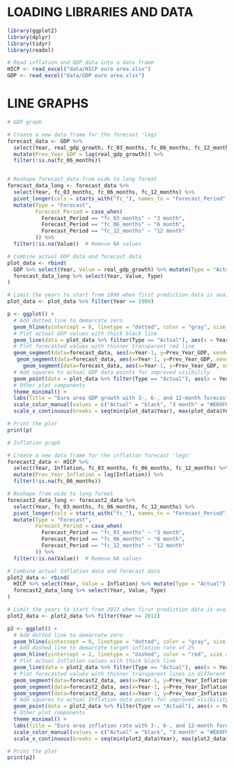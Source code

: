 # LOADING LIBRARIES AND DATA

```r
library(ggplot2)
library(dplyr)
library(tidyr)
library(readxl)

# Read inflation and GDP data into a data frame
HICP <- read_excel("data/HICP euro area.xlsx")
GDP <- read_excel("data/GDP euro area.xlsx")
```

# LINE GRAPHS

```r
# GDP graph

# Create a new data frame for the forecast 'legs'
forecast_data <- GDP %>%
  select(Year, real_gdp_growth, fc_03_months, fc_06_months, fc_12_months) %>%
  mutate(Prev_Year_GDP = lag(real_gdp_growth)) %>%
  filter(!is.na(fc_06_months))


# Reshape forecast_data from wide to long format
forecast_data_long <- forecast_data %>%
  select(Year, fc_03_months, fc_06_months, fc_12_months) %>%
  pivot_longer(cols = starts_with("fc_"), names_to = "Forecast_Period", values_to = "Value") %>%
  mutate(Type = "Forecast",
         Forecast_Period = case_when(
           Forecast_Period == "fc_03_months" ~ "3 month",
           Forecast_Period == "fc_06_months" ~ "6 month",
           Forecast_Period == "fc_12_months" ~ "12 month"
         )) %>%
  filter(!is.na(Value))  # Remove NA values

# Combine actual GDP data and forecast data
plot_data <- rbind(
  GDP %>% select(Year, Value = real_gdp_growth) %>% mutate(Type = "Actual"),
  forecast_data_long %>% select(Year, Value, Type)
)

# Limit the years to start from 1998 when first prediction data is available
plot_data <- plot_data %>% filter(Year >= 1998)

p <- ggplot() +
  # Add dotted line to demarcate zero
  geom_hline(yintercept = 0, linetype = "dotted", color = "gray", size = 1) +
  # Plot actual GDP values with thick black line
  geom_line(data = plot_data %>% filter(Type == "Actual"), aes(x = Year, y = Value, group = Type, color = Type), size = 1.2) +
  # Plot forecasted values with thinner transparent red line
  geom_segment(data=forecast_data, aes(x=Year-1, y=Prev_Year_GDP, xend=Year, yend=fc_03_months), color = "#E69F00", size = 1) +
   geom_segment(data=forecast_data, aes(x=Year-1, y=Prev_Year_GDP, xend=Year, yend=fc_06_months), color = "#56B4E9", size = 1) +
     geom_segment(data=forecast_data, aes(x=Year-1, y=Prev_Year_GDP, xend=Year, yend=fc_12_months), color = "#009E73", size = 1) +
  # Add squares to actual GDP data points for improved visibility
  geom_point(data = plot_data %>% filter(Type == "Actual"), aes(x = Year, y = Value, color = Type), shape = 22, size = 3, fill = "black", show.legend = FALSE) +
  # Other plot components
  theme_minimal() +
  labs(title = "Euro area GDP growth with 3-, 6-, and 12-month forecasts", x = "Year", y = "GDP Growth, %") +
  scale_color_manual(values = c("Actual" = "black", "3 month" = "#E69F00", "6 month" = "#56B4E9", "12 month" = "#009E73")) +
  scale_x_continuous(breaks = seq(min(plot_data$Year), max(plot_data$Year), by = 2))

# Print the plot
print(p)
```

```r
# Inflation graph

# Create a new data frame for the inflation forecast 'legs'
forecast2_data <- HICP %>%
  select(Year, Inflation, fc_03_months, fc_06_months, fc_12_months) %>%
  mutate(Prev_Year_Inflation = lag(Inflation)) %>%
  filter(!is.na(fc_06_months))

# Reshape from wide to long format
forecast2_data_long <- forecast2_data %>%
  select(Year, fc_03_months, fc_06_months, fc_12_months) %>%
  pivot_longer(cols = starts_with("fc_"), names_to = "Forecast_Period", values_to = "Value") %>%
  mutate(Type = "Forecast",
         Forecast_Period = case_when(
           Forecast_Period == "fc_03_months" ~ "3 month",
           Forecast_Period == "fc_06_months" ~ "6 month",
           Forecast_Period == "fc_12_months" ~ "12 month"
         )) %>%
  filter(!is.na(Value))  # Remove NA values

# Combine actual Inflation data and forecast data
plot2_data <- rbind(
  HICP %>% select(Year, Value = Inflation) %>% mutate(Type = "Actual"),
  forecast2_data_long %>% select(Year, Value, Type)
)

# Limit the years to start from 2013 when first prediction data is available
plot2_data <- plot2_data %>% filter(Year >= 2012)

p2 <- ggplot() +
  # Add dotted line to demarcate zero
  geom_hline(yintercept = 0, linetype = "dotted", color = "gray", size = 1) +
  # Add dashed line to demarcate target inflation rate of 2%
  geom_hline(yintercept = 2, linetype = "dashed", color = "red", size = 1, alpha = 0.5) +
  # Plot actual Inflation values with thick black line
  geom_line(data = plot2_data %>% filter(Type == "Actual"), aes(x = Year, y = Value, group = Type, color = Type), size = 1.2) +
  # Plot forecasted values with thinner transparent lines in different colors
  geom_segment(data=forecast2_data, aes(x=Year-1, y=Prev_Year_Inflation, xend=Year, yend=fc_03_months), color = "#E69F00", size = 1) +
  geom_segment(data=forecast2_data, aes(x=Year-1, y=Prev_Year_Inflation, xend=Year, yend=fc_06_months), color = "#56B4E9", size = 1) +
  geom_segment(data=forecast2_data, aes(x=Year-1, y=Prev_Year_Inflation, xend=Year, yend=fc_12_months), color = "#009E73", size = 1) +
  # Add squares to actual Inflation data points for improved visibility
  geom_point(data = plot2_data %>% filter(Type == "Actual"), aes(x = Year, y = Value, color = Type), shape = 22, size = 3, fill = "black", show.legend = FALSE) +
  # Other plot components
  theme_minimal() +
  labs(title = "Euro area inflation rate with 3-, 6-, and 12-month forecasts", x = "Year", y = "Inflation Rate, %") +
  scale_color_manual(values = c("Actual" = "black", "3 month" = "#E69F00", "6 month" = "#56B4E9", "12 month" = "#009E73")) +
  scale_x_continuous(breaks = seq(min(plot2_data$Year), max(plot2_data$Year), by = 2))

# Print the plot
print(p2)
```
